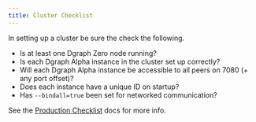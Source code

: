 ```yaml
---
title: Cluster Checklist
---
```



<DgraphWIP />

In setting up a cluster be sure the check the following.

- Is at least one Dgraph Zero node running?
- Is each Dgraph Alpha instance in the cluster set up correctly?
- Will each Dgraph Alpha instance be accessible to all peers on 7080 (+ any port
  offset)?
- Does each instance have a unique ID on startup?
- Has `--bindall=true` been set for networked communication?

See the [Production Checklist](./production-checklist) docs for more info.
